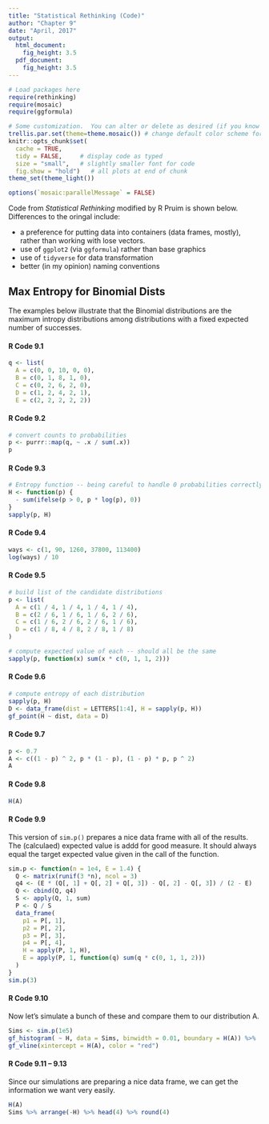 ```yaml
---
title: "Statistical Rethinking (Code)"
author: "Chapter 9"
date: "April, 2017"
output:
  html_document: 
    fig_height: 3.5
  pdf_document: 
    fig_height: 3.5
---
```


```r
# Load packages here 
require(rethinking)
require(mosaic)   
require(ggformula)

# Some customization.  You can alter or delete as desired (if you know what you are doing).
trellis.par.set(theme=theme.mosaic()) # change default color scheme for lattice
knitr::opts_chunk$set(
  cache = TRUE,
  tidy = FALSE,     # display code as typed
  size = "small",   # slightly smaller font for code
  fig.show = "hold")   # all plots at end of chunk
theme_set(theme_light())

options(`mosaic:parallelMessage` = FALSE)
```


Code from *Statistical Rethinking* modified by R Pruim is shown below.  Differences to the oringal include:

  * a preference for putting data into containers (data frames, mostly), rather than working with lose vectors.
  * use of `ggplot2` (via `ggformula`) rather than base graphics
  * use of `tidyverse` for data transformation
  * better (in my opinion) naming conventions
  


## Max Entropy for Binomial Dists

The examples below illustrate that the Binomial distributions are the maximum intropy
distributions among distributions with a fixed expected number of successes.

#### R Code 9.1

```r
q <- list(
  A = c(0, 0, 10, 0, 0),
  B = c(0, 1, 8, 1, 0),
  C = c(0, 2, 6, 2, 0),
  D = c(1, 2, 4, 2, 1),
  E = c(2, 2, 2, 2, 2))
```


#### R Code 9.2

```r
# convert counts to probabilities
p <- purrr::map(q, ~ .x / sum(.x))
p
```

#### R Code 9.3

```r
# Entropy function -- being careful to handle 0 probabilities correctly
H <- function(p) {
  - sum(ifelse(p > 0, p * log(p), 0))
}
sapply(p, H)
```

#### R Code 9.4

```r
ways <- c(1, 90, 1260, 37800, 113400)
log(ways) / 10
```

#### R Code 9.5

```r
# build list of the candidate distributions
p <- list(
  A = c(1 / 4, 1 / 4, 1 / 4, 1 / 4),
  B = c(2 / 6, 1 / 6, 1 / 6, 2 / 6),
  C = c(1 / 6, 2 / 6, 2 / 6, 1 / 6),
  D = c(1 / 8, 4 / 8, 2 / 8, 1 / 8)
)

# compute expected value of each -- should all be the same
sapply(p, function(x) sum(x * c(0, 1, 1, 2)))
```

#### R Code 9.6

```r
# compute entropy of each distribution
sapply(p, H)
D <- data_frame(dist = LETTERS[1:4], H = sapply(p, H))
gf_point(H ~ dist, data = D) 
```

#### R Code 9.7

```r
p <- 0.7
A <- c((1 - p) ^ 2, p * (1 - p), (1 - p) * p, p ^ 2)
A
```

#### R Code 9.8

```r
H(A)
```

#### R Code 9.9

This version of `sim.p()` prepares a nice data frame with all of the results.
The (calculaed) expected value is addd for good measure.  It should always 
equal the target expected value given in the call of the function.

```r
sim.p <- function(n = 1e4, E = 1.4) {
  Q <- matrix(runif(3 *n), ncol = 3) 
  q4 <- (E * (Q[, 1] + Q[, 2] + Q[, 3]) - Q[, 2] - Q[, 3]) / (2 - E)
  Q <- cbind(Q, q4)
  S <- apply(Q, 1, sum)
  P <- Q / S
  data_frame(
    p1 = P[, 1], 
    p2 = P[, 2],
    p3 = P[, 3],
    p4 = P[, 4],
    H = apply(P, 1, H),
    E = apply(P, 1, function(q) sum(q * c(0, 1, 1, 2)))
  )
}
sim.p(3)
```

#### R Code 9.10

Now let's simulate a bunch of these and compare them to our distribution A.

```r
Sims <- sim.p(1e5)
gf_histogram( ~ H, data = Sims, binwidth = 0.01, boundary = H(A)) %>% 
gf_vline(xintercept = H(A), color = "red")
```


#### R Code 9.11 -- 9.13

Since our simulations are preparing a nice data frame, we can 
get the information we want very easily.

```r
H(A)
Sims %>% arrange(-H) %>% head(4) %>% round(4)
```
